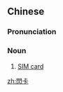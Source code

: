 {{also|闪卡}}
==Chinese==
{{zh-forms|s=闪卡}}

===Pronunciation===
{{zh-pron
|m=shǎnkǎ
|cat=n
}}

===Noun===
{{zh-noun}}

# [[SIM card]]

[[zh:閃卡]]